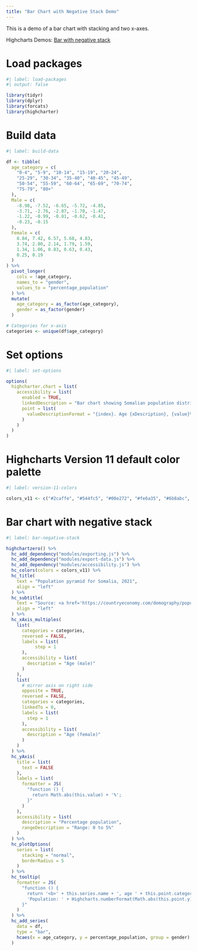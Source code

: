 ```yaml
---
title: "Bar Chart with Negative Stack Demo"
---
```


This is a demo of a bar chart with stacking and two x-axes.

Highcharts Demos: [Bar with negative stack](https://www.highcharts.com/demo/bar-negative-stack)

# Load packages

```r
#| label: load-packages
#| output: false

library(tidyr)
library(dplyr)
library(forcats)
library(highcharter)
```

# Build data

```r
#| label: build-data

df <- tibble(
  age_category = c(
    "0-4", "5-9", "10-14", "15-19", "20-24", 
    "25-29", "30-34", "35-40", "40-45", "45-49", 
    "50-54", "55-59", "60-64", "65-69", "70-74", 
    "75-79", "80+"
  ),
  Male = c(
    -8.98, -7.52, -6.65, -5.72, -4.85,
    -3.71, -2.76, -2.07, -1.70, -1.47,
    -1.22, -0.99, -0.81, -0.62, -0.41,
    -0.23, -0.15
  ),
  Female = c(
    8.84, 7.42, 6.57, 5.68, 4.83,
    3.74, 2.80, 2.14, 1.79, 1.59,
    1.34, 1.06, 0.83, 0.63, 0.43,
    0.25, 0.19
  )
) %>% 
  pivot_longer(
    cols = !age_category,
    names_to = "gender",
    values_to = "percentage_population"
  ) %>% 
  mutate(
    age_category = as_factor(age_category),
    gender = as_factor(gender)
  )

# Categories for x-axis
categories <- unique(df$age_category)
```

# Set options

```r
#| label: set-options

options(
  highcharter.chart = list(
    accessibility = list(
      enabled = TRUE,
      linkedDescription = "Bar chart showing Somalian population distribution by using a mirrored horizontal column chart with stacking and two x-axes.",
      point = list(
        valueDescriptionFormat = "{index}. Age {xDescription}, {value}%."
      )
    )
  )
)
```

# Highcharts Version 11 default color palette

```r
#| label: version-11-colors

colors_v11 <- c("#2caffe", "#544fc5", "#00e272", "#fe6a35", "#6b8abc", "#d568fb", "#2ee0ca", "#fa4b42", "#feb56a", "#91e8e1")
```

# Bar chart with negative stack

```r
#| label: bar-negative-stack

highchartzero() %>% 
  hc_add_dependency("modules/exporting.js") %>% 
  hc_add_dependency("modules/export-data.js") %>% 
  hc_add_dependency("modules/accessibility.js") %>% 
  hc_colors(colors = colors_v11) %>% 
  hc_title(
    text = "Population pyramid for Somalia, 2021",
    align = "left"
  ) %>% 
  hc_subtitle(
    text = "Source: <a href='https://countryeconomy.com/demography/population-structure/somalia'>countryeconomy.com</a>",
    align = "left"
  ) %>% 
  hc_xAxis_multiples(
    list(
      categories = categories,
      reversed = FALSE,
      labels = list(
           step = 1
      ),
      accessibility = list(
        description = "Age (male)"
      )
    ),
    list(
      # mirror axis on right side
      opposite = TRUE, 
      reversed = FALSE,
      categories = categories,
      linkedTo = 0,
      labels = list(
        step = 1
      ),
      accessibility = list(
        description = "Age (female)"
      )
    )
  ) %>% 
  hc_yAxis(
    title = list(
      text = FALSE
    ),
    labels = list(
      formatter = JS(
        "function () {
          return Math.abs(this.value) + '%';
        }"
      )
    ),
    accessibility = list(
      description = "Percentage population",
      rangeDescription = "Range: 0 to 5%"
    )
  ) %>%
  hc_plotOptions(
    series = list(
      stacking = "normal",
      borderRadius = 5
    )
  ) %>% 
  hc_tooltip(
    formatter = JS(
      "function () {
        return '<b>' + this.series.name + ', age ' + this.point.category + '</b><br/>' + 
        'Population: ' + Highcharts.numberFormat(Math.abs(this.point.y), 1) + '%';
      }"
    )
  ) %>% 
  hc_add_series(
    data = df,
    type = "bar",
    hcaes(x = age_category, y = percentage_population, group = gender)
  )
```

